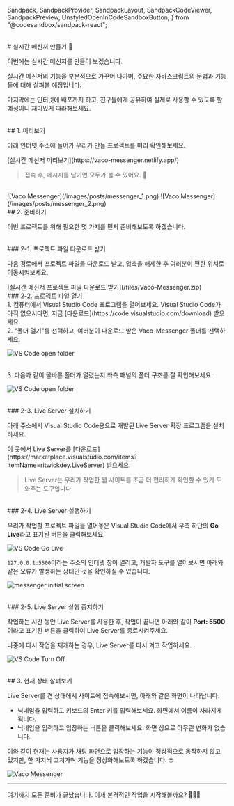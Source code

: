   Sandpack,
  SandpackProvider,
  SandpackLayout,
  SandpackCodeViewer,
  SandpackPreview,
  UnstyledOpenInCodeSandboxButton,
} from "@codesandbox/sandpack-react";

<br/>
# 실시간 메신저 만들기 💬

이번에는 실시간 메신저를 만들어 보겠습니다.

실시간 메신저의 기능을 부분적으로 가꾸어 나가며, 주요한 자바스크립트의 문법과 기능들에 대해 살펴볼 예정입니다.

마지막에는 인터넷에 배포까지 하고, 친구들에게 공유하여 실제로 사용할 수 있도록 할 예정이니 재미있게 따라해보세요.

<br/>
## 1. 미리보기

아래 인터넷 주소에 들어가 우리가 만들 프로젝트를 미리 확인해보세요.

<Callout emoji="🌏">
  [실시간 메신저 미리보기](https://vaco-messenger.netlify.app/)
</Callout>

> 접속 후, 메시지를 남기면 모두가 볼 수 있어요. 🙂

<br/>
<Tabs items={["메인 화면", "채팅 화면"]}>
  <Tabs.Tab>![Vaco Messenger](/images/posts/messenger_1.png)</Tabs.Tab>
  <Tabs.Tab>![Vaco Messenger](/images/posts/messenger_2.png)</Tabs.Tab>
</Tabs>

<br/>
## 2. 준비하기

이번 프로젝트를 위해 필요한 몇 가지를 먼저 준비해보도록 하겠습니다.

<br/>
### 2-1. 프로젝트 파일 다운로드 받기

다음 경로에서 프로젝트 파일을 다운로드 받고, 압축을 해제한 후 여러분이 편한 위치로 이동시켜보세요.

<Callout emoji="🗂️">
[실시간 메신저 프로젝트 파일 다운로드 받기](/files/Vaco-Messenger.zip)
</Callout>

<br/>
### 2-2. 프로젝트 파일 열기

<br/>
1. 컴퓨터에서 Visual Studio Code 프로그램을 열어보세요.

<Callout emoji="📌">
Visual Studio Code가 아직 없으시다면, 지금 [다운로드](https://code.visualstudio.com/download) 받으세요.
</Callout>

<br/>
2. "폴더 열기"를 선택하고, 여러분이 다운로드 받은 Vaco-Messenger 폴더를 선택하세요.

![VS Code open folder](/images/posts/open_folder.png)

<br/>
3. 다음과 같이 올바른 폴더가 열렸는지 좌측 패널의 폴더 구조를 잘 확인해보세요.

![VS Code open folder](/images/posts/opened_folder.png)

<br/>
### 2-3. Live Server 설치하기

아래 주소에서 Visual Studio Code용으로 개발된 Live Server 확장 프로그램을 설치하세요.

<Callout emoji="📌">
이 곳에서 Live Server를 [다운로드](https://marketplace.visualstudio.com/items?itemName=ritwickdey.LiveServer) 받으세요.
</Callout>

> Live Server는 우리가 작업한 웹 사이트를 조금 더 편리하게 확인할 수 있게 도와주는 도구입니다.

<br/>
### 2-4. Live Server 실행하기

우리가 작업할 프로젝트 파일을 열어놓은 Visual Studio Code에서 우측 하단의 **Go Live**라고 표기된 버튼을 클릭해보세요.

![VS Code Go Live](/images/posts/live_server.png)

`127.0.0.1:5500`이라는 주소의 인터넷 창이 열리고, 개발자 도구를 열어보시면 아래와 같은 오류가 발생하는 상태인 것을 확인하실 수 있습니다.

![messenger initial screen](/images/posts/initial_screen.png)

<br/>
### 2-5. Live Server 실행 중지하기

작업하는 시간 동안 Live Server를 사용한 후, 작업이 끝나면 아래와 같이 **Port: 5500**이라고 표기된 버튼을 클릭하여 Live Server를 종료시켜주세요.

나중에 다시 작업을 재개하는 경우, Live Server를 다시 켜고 작업하세요.

![VS Code Turn Off](/images/posts/live_server_off.png)

<br/>
## 3. 현재 상태 살펴보기

Live Server를 켠 상태에서 사이트에 접속해보시면, 아래와 같은 화면이 나타납니다.

- 닉네임을 입력하고 키보드의 Enter 키를 입력해보세요. 화면에서 이름이 사라지게 됩니다.
- 닉네임을 입력하고 입장하는 버튼을 클릭해보세요. 화면 상으로 아무런 변화가 없습니다.

이와 같이 현재는 사용자가 채팅 화면으로 입장하는 기능이 정상적으로 동작하지 않고 있지만, 한 가지씩 고쳐가며 기능을 정상화해보도록 하겠습니다. 🤓

![Vaco Messenger](/images/posts/initial_screen_dev.png)

---

여기까지 모든 준비가 끝났습니다. 이제 본격적인 작업을 시작해볼까요? 💁🏻‍♂️

<br/>
<br/>
<br/>
<Giscus
  repo="crwdu/lms-contents-js101"
  repoId="R_kgDOL2ikqQ"
  category="Q&A"
  categoryId="DIC_kwDOL2ikqc4CgSAu"
  mapping="pathname"
  reactionsEnabled="1"
  strict="1"
  emitMetadata="0"
  inputPosition="top"
  theme="preferred_color_scheme"
  lang="ko"
  loading="lazy"
/>
